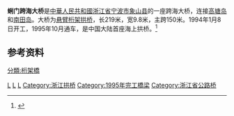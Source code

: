 {{Infobox Bridge
|bridge_name= 蜊门跨海大桥
|image=
|caption=
|official_name= 
|also_known_as= 
|carries=
|crosses= [[蜊门港|蜊门港]]
|locale= {{PRC}}[[象山县|象山县]][[高塘岛|高塘岛]]和[[南田岛|南田岛]]
|maint= 
|id= 
|design= 悬臂桁架拱桥
|mainspan= 150米
|length= 219米
|width= 
|clearance=
|traffic= 
|open= 1995年10月
|closed= 
|toll= 
|map_cue= 
|map_image= 
|map_text= 
|map_width= 
|coordinates= {{coord|29|06|54.59|N|121|53|15.10|E|display=inline,title}}
|lat= 
|long= 
}}
'''蜊门跨海大桥'''是[[中華人民共和國|中華人民共和國]][[浙江省|浙江省]][[宁波市|宁波市]][[象山县|象山县]]的一座跨海大桥，连接[[高塘岛|高塘岛]]和[[南田岛|南田岛]]。大桥为[[悬臂|悬臂]][[桁架橋|桁架]][[拱桥|拱桥]]，长219米，宽9.8米，主跨150米。1994年1月8日开工，1995年10月通车，是中国大陆首座海上拱桥。<ref name="盘点">{{cite news|author=陈雅珍, 杨古城|url=http://www.cnnb.com.cn/gb/node2/newspaper/pdf/nbrb/2007/06/27/17.pdf|title=盘点宁波之桥，多少自豪在其中——写在纪念杭州湾跨海大桥贯通的日子里|work=宁波日报 城事周刊|page=B1|date=2007-06-27|accessdate=2012-01-23|deadurl=yes|archiveurl=https://web.archive.org/web/20160305163429/http://www.cnnb.com.cn/gb/node2/newspaper/pdf/nbrb/2007/06/27/17.pdf|archivedate=2016-03-05}}</ref>

== 参考资料 ==
{{reflist}}

{{宁波桥梁}}
{{Bridge-stub}}

[[Category:宁波桥梁|L]]
[[Category:浙江跨海大桥|L]]
[[Category:象山县|L]]
[[分類:桁架橋|分類:桁架橋]]
[[Category:浙江拱桥|Category:浙江拱桥]]
[[Category:1995年完工橋梁|Category:1995年完工橋梁]]
[[Category:浙江省公路桥|Category:浙江省公路桥]]